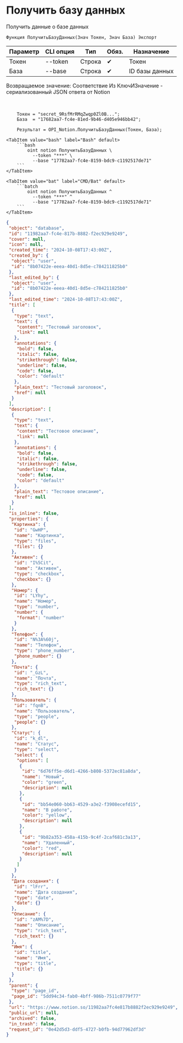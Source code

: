 ﻿---
sidebar_position: 2
---


# Получить базу данных
 Получить данные о базе данных



`Функция ПолучитьБазуДанных(Знач Токен, Знач База) Экспорт`

  | Параметр | CLI опция | Тип | Обяз. | Назначение |
  |-|-|-|-|-|
  | Токен | --token | Строка | &#x2714; | Токен |
  | База | --base | Строка | &#x2714; | ID базы данных |

  
  Возвращаемое значение:   Соответствие Из КлючИЗначение - сериализованный JSON ответа от Notion

<br/>




```bsl title="Пример использования для 1С:Предприятие/OneScript"
    Токен = "secret_9RsfMrRMqZwqp0Zl0B...";
    База  = "17682aa7-fc4e-81ed-9b46-d405e946bb42";

    Результат = OPI_Notion.ПолучитьБазуДанных(Токен, База);
```
    

 <Tabs>
  
    <TabItem value="bash" label="Bash" default>
        ```bash
            oint notion ПолучитьБазуДанных \
              --token "***" \
              --base "17782aa7-fc4e-8159-bdc9-c1192517de71"
        ```
    </TabItem>
  
    <TabItem value="bat" label="CMD/Bat" default>
        ```batch
            oint notion ПолучитьБазуДанных ^
              --token "***" ^
              --base "17782aa7-fc4e-8159-bdc9-c1192517de71"
        ```
    </TabItem>
</Tabs>


```json title="Результат"
{
 "object": "database",
 "id": "11982aa7-fc4e-817b-8882-f2ec929e9249",
 "cover": null,
 "icon": null,
 "created_time": "2024-10-08T17:43:00Z",
 "created_by": {
  "object": "user",
  "id": "8b07422e-eeea-40d1-8d5e-c784211825b0"
 },
 "last_edited_by": {
  "object": "user",
  "id": "8b07422e-eeea-40d1-8d5e-c784211825b0"
 },
 "last_edited_time": "2024-10-08T17:43:00Z",
 "title": [
  {
   "type": "text",
   "text": {
    "content": "Тестовый заголовок",
    "link": null
   },
   "annotations": {
    "bold": false,
    "italic": false,
    "strikethrough": false,
    "underline": false,
    "code": false,
    "color": "default"
   },
   "plain_text": "Тестовый заголовок",
   "href": null
  }
 ],
 "description": [
  {
   "type": "text",
   "text": {
    "content": "Тестовое описание",
    "link": null
   },
   "annotations": {
    "bold": false,
    "italic": false,
    "strikethrough": false,
    "underline": false,
    "code": false,
    "color": "default"
   },
   "plain_text": "Тестовое описание",
   "href": null
  }
 ],
 "is_inline": false,
 "properties": {
  "Картинка": {
   "id": "GwHP",
   "name": "Картинка",
   "type": "files",
   "files": {}
  },
  "Активен": {
   "id": "I%5Cit",
   "name": "Активен",
   "type": "checkbox",
   "checkbox": {}
  },
  "Номер": {
   "id": "LYhy",
   "name": "Номер",
   "type": "number",
   "number": {
    "format": "number"
   }
  },
  "Телефон": {
   "id": "N%3A%60j",
   "name": "Телефон",
   "type": "phone_number",
   "phone_number": {}
  },
  "Почта": {
   "id": "_GzL",
   "name": "Почта",
   "type": "rich_text",
   "rich_text": {}
  },
  "Пользователь": {
   "id": "fqnB",
   "name": "Пользователь",
   "type": "people",
   "people": {}
  },
  "Статус": {
   "id": "k_dl",
   "name": "Статус",
   "type": "select",
   "select": {
    "options": [
     {
      "id": "6d76ff5e-d6d1-4266-b808-5372ec81a8da",
      "name": "Новый",
      "color": "green",
      "description": null
     },
     {
      "id": "bb54e060-bb63-4529-a3e2-f3908ecefd15",
      "name": "В работе",
      "color": "yellow",
      "description": null
     },
     {
      "id": "9b82a353-458a-415b-9c4f-2caf681c3a13",
      "name": "Удаленный",
      "color": "red",
      "description": null
     }
    ]
   }
  },
  "Дата создания": {
   "id": "lFrr",
   "name": "Дата создания",
   "type": "date",
   "date": {}
  },
  "Описание": {
   "id": "zAM%7D",
   "name": "Описание",
   "type": "rich_text",
   "rich_text": {}
  },
  "Имя": {
   "id": "title",
   "name": "Имя",
   "type": "title",
   "title": {}
  }
 },
 "parent": {
  "type": "page_id",
  "page_id": "5dd94c34-fab0-4bff-986b-7511c0779f77"
 },
 "url": "https://www.notion.so/11982aa7fc4e817b8882f2ec929e9249",
 "public_url": null,
 "archived": false,
 "in_trash": false,
 "request_id": "0e42d5d3-ddf5-4727-b0fb-94d77962df3d"
}
```
